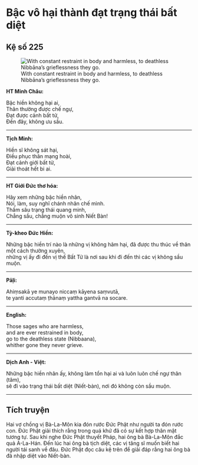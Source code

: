 # Bậc vô hại thành đạt trạng thái bất diệt {- #bac-vo-hai-thanh-dat-trang-thai-bat-diet}

## Kệ số 225 {- #ke-so-225}

![With constant restraint in body and harmless, to deathless Nibbāna’s grieflessness they go.](images/kinh-phap-cu-ke-so-225-dhammapada-verse-225.jpg){fig-align="center" .lightbox}

**HT Minh Châu:**

Bậc hiền không hại ai,  
Thân thường được chế ngự,  
Ðạt được cảnh bất tử,  
Ðến đây, không ưu sầu.  

<hr class="divider">

**Tịch Minh:**

Hiền sĩ không sát hại,  
Ðiều phục thân mạng hoài,  
Ðạt cảnh giới bất tử,  
Giải thoát hết bi ai.  

<hr class="divider">

**HT Giới Đức thơ hóa:**

Hãy xem những bậc hiền nhân,  
Nói, làm, suy nghĩ chánh nhân chế mình.  
Thấm sâu trạng thái quang minh,  
Chẳng sầu, chẳng muộn vô sinh Niết Bàn!  

<hr class="divider">

**Tỳ-kheo Đức Hiền:**

Những bậc hiền trí nào là những vị không hãm hại, đã được thu thúc về thân một cách thường xuyên,  
những vị ấy đi đến vị thế Bất Tử là nơi sau khi đi đến thì các vị không sầu muộn.  

<hr class="divider">

**Pāḷi:**

Ahiṃsakā ye munayo niccaṃ kāyena saṃvutā,  
te yanti accutaṃ ṭhānaṃ yattha gantvā na socare.  

<hr class="divider">

**English:**

Those sages who are harmless,  
and are ever restrained in body,  
go to the deathless state (Nibbaana),  
whither gone they never grieve.   

<hr class="divider">

**Dịch Anh - Việt:**

Những bậc hiền nhân ấy, không làm tổn hại ai và luôn luôn chế ngự thân (tâm),  
sẽ đi vào trạng thái bất diệt (Niết-bàn), nơi đó không còn sầu muộn.  

<hr class="divider">

## Tích truyện {- #tich-truyen}

Hai vợ chồng vị Bà-La-Môn kia đón rước Ðức Phật như người ta đón rước con. Ðức Phật giải thích rằng trong quá khứ đã có sự kết hợp thân mật tương tự. Sau khi nghe Ðức Phật thuyết Pháp, hai ông bà Bà-La-Môn đắc quả A-La-Hán. Ðến lúc hai ông bà tịch diệt, các vị tăng sĩ muốn biết hai người tái sanh về đâu. Ðức Phật đọc câu kệ trên để giải đáp rằng hai ông bà đã nhập diệt vào Niết-bàn.